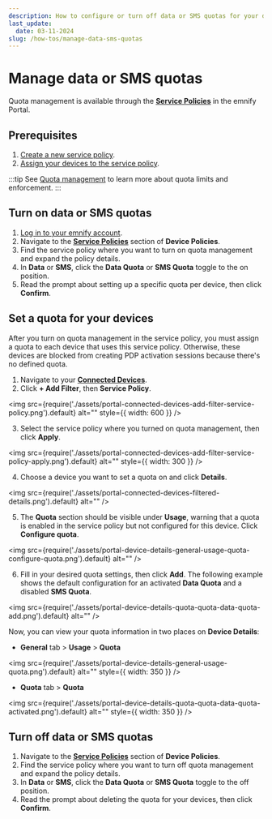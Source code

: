 ```yaml
---
description: How to configure or turn off data or SMS quotas for your devices on the emnify Portal
last_update:
  date: 03-11-2024
slug: /how-tos/manage-data-sms-quotas
---
```


# Manage data or SMS quotas

Quota management is available through the [**Service Policies**](https://portal.emnify.com/device-policies#service-policies) in the emnify Portal.

## Prerequisites

1. [Create a new service policy](/how-tos/create-service-policies).
1. [Assign your devices to the service policy](/how-tos/assign-devices-to-policies).

:::tip
See [Quota management](/services/quota-management) to learn more about quota limits and enforcement.
:::

## Turn on data or SMS quotas

1. [Log in to your emnify account](https://portal.emnify.com/sign).
1. Navigate to the [**Service Policies**](https://portal.emnify.com/device-policies#service-policies) section of **Device Policies**.
1. Find the service policy where you want to turn on quota management and expand the policy details.
1. In **Data** or **SMS**, click the **Data Quota** or **SMS Quota** toggle to the on position.
1. Read the prompt about setting up a specific quota per device, then click **Confirm**.

## Set a quota for your devices

After you turn on quota management in the service policy, you must assign a quota to each device that uses this service policy.
Otherwise, these devices are blocked from creating PDP activation sessions because there's no defined quota.

1. Navigate to your [**Connected Devices**](https://portal.emnify.com/connected-devices).
2. Click **+ Add Filter**, then **Service Policy**.

<img
  src={require('./assets/portal-connected-devices-add-filter-service-policy.png').default}
  alt=""
  style={{ width: 600 }}
/>

3. Select the service policy where you turned on quota management, then click **Apply**.

<img
  src={require('./assets/portal-connected-devices-add-filter-service-policy-apply.png').default}
  alt=""
  style={{ width: 300 }}
/>

4. Choose a device you want to set a quota on and click **Details**.

<img
  src={require('./assets/portal-connected-devices-filtered-details.png').default}
  alt=""
/>

5. The **Quota** section should be visible under **Usage**, warning that a quota is enabled in the service policy but not configured for this device.
Click **Configure quota**.

<img
  src={require('./assets/portal-device-details-general-usage-quota-configure-quota.png').default}
  alt=""
/>

6. Fill in your desired quota settings, then click **Add**.
The following example shows the default configuration for an activated **Data Quota** and a disabled **SMS Quota**.

<img
  src={require('./assets/portal-device-details-quota-quota-data-quota-add.png').default}
  alt=""
/>

Now, you can view your quota information in two places on **Device Details**:

- **General** tab&nbsp;<span aria-label="and then">></span> **Usage**&nbsp;<span aria-label="and then">></span> **Quota**

<img
  src={require('./assets/portal-device-details-general-usage-quota.png').default}
  alt=""
  style={{ width: 350 }}
/>

- **Quota** tab&nbsp;<span aria-label="and then">></span> **Quota**

<img
  src={require('./assets/portal-device-details-quota-quota-data-quota-activated.png').default}
  alt=""
  style={{ width: 350 }}
/>

## Turn off data or SMS quotas

1. Navigate to the [**Service Policies**](https://portal.emnify.com/device-policies#service-policies) section of **Device Policies**.
1. Find the service policy where you want to turn off quota management and expand the policy details.
1. In **Data** or **SMS**, click the **Data Quota** or **SMS Quota** toggle to the off position.
1. Read the prompt about deleting the quota for your devices, then click **Confirm**.
